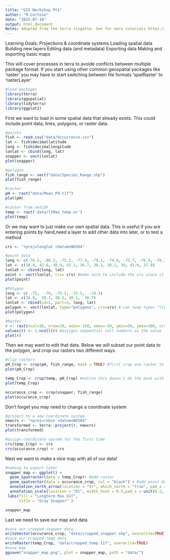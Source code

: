 ---
title: "GIS Workshop Pt1"
author: "M.Cortese"
date: "2025-07-10"
output: html_document
Notes: Adopted from the terra vingette. See for more tutorials https://rspatial.org/pkg/index.html
---

Learning Goals:
Projections & coordinate systems
Loading spatial data
Building new layers 
Editing data (and metadata)
Exporting data
Making and exporting basic maps

This will cover processes in terra to avoide conflicts between multiple package format. If you start using other common geospatial packages like 'raster' you may have to start switching between file formats 'spatRaster' to 'rasterLayer'

```{r setup}
#load packages
library(terra)
library(ggspatial)
library(tidyterra)
library(ggplot2)
```

First we want to load in some spatial data that already exists. This could include point data, lines, polygons, or raster data. 

```{r loading spatial data}
#points
fish <- read.csv("data/Occurrence.csv")
lat <- fish$decimallatitude
long <- fish$decimallongitude
lonlat <- cbind(long, lat)
snapper <- vect(lonlat)
plot(snapper)

#polygon
fish_range <- vect("data/Species_Range.shp")
plot(fish_range)

#raster
pH <- rast("data/Mean_PH.tif")
plot(pH)

#raster from netCDF
temp <- rast('data/ltMax_temp.nc')
plot(temp)

```

Or we may want to just make our own spatial data. This is useful if you are entering points by hand,need a layer to add other data into later, or to test a method

```{r Building new data}
crs <- "+proj=longlat +datum=WGS84"

#point data
long <- c(-76.5, -80.2, -75.2, -77.4, -79.1, -74.0, -73.7, -76.9, -70.3, -71.6)
lat <- c(38.8, 42.6, 38.9, 42.1, 36.7, 38.1, 36.2, 39, 41.6, 37.9)
lonlat <- cbind(long, lat)
point <- vect(lonlat, crs= crs) #make sure to include the crs since it wont autogenerate one like in ArcMap
plot(point)

#Polygon
long <- c( -75,  -76, -75.5, -73.5,  -74.5)
lat <- c(38.9,  38.3, 38.2, 38.1,  38.7)
lonlat <- cbind(id=1, part=1, long, lat)
polygon <- vect(lonlat, type="polygons", crs=crs) # can swap type= "lines" for a line rahter than a polygon
plot(polygon)

#Raster
r <- rast(ncol=10, nrow=10, xmin=-150, xmax=-50, ymin=50, ymax=100, crs = crs) # this builds an empty raster to then put other data into
values(r) <- 1:ncell(r) #assigns sequential cell numbers as the value
plot(r)
```

Then we may want to edit that data. Below we will subset our point data to the polygon, and crop our rasters two different ways

```{r Editing data}
#clip rasters
pH_Crop <- crop(pH, fish_range, mask = TRUE) #first crop one raster to the polygon extent using the mask function
plot(pH_Crop)

temp_Crop <- crop(temp, pH_Crop) #notice this doesn't do the mask with exact outline, it just crops to the outer boundary
plot(temp_Crop)

occurance_crop <- crop(snapper, fish_range)
plot(occurance_crop)

```

Don't forget you may need to change a coordinate system
```{r changing coordinate systems}
#project to a new coordinate system
newcrs <- "+proj=robin +datum=WGS84"
transformed <- terra::project(r, newcrs)
plot(transformed)

#assign coordinate system for the first time
crs(temp_Crop) <- crs
crs(occurance_crop) <- crs
```

Next we want to make a nice map with all of our data!
```{r mapping}
#naming to export later
snapper_map <- ggplot() +
  geom_spatraster(data = temp_Crop)+ #add raster
  geom_spatvector(data = occurance_crop, col = "black") + #add point data
  annotation_north_arrow(location = "tr", which_north = "true", pad_x = unit(0.1, "in"), pad_y = unit(0.5, "in"), style = north_arrow_minimal) + #add north arrow
  annotation_scale(location = "bl", width_hint = 0.5,pad_x = unit(0.2, "in"), pad_y = unit(0.3, "in")) + #add scale bar
 labs(fill = "Longterm Max SST",
      title = "Gray Snapper" ) 

snapper_map

```

Last we need to save our map and data

```{r saving data}
#save our cropped snapper data
writeVector(occurance_crop, "data/cropped_snapper.shp", overwrite=TRUE)
#save our cropped temp data
writeRaster(temp_Crop, "data/cropped_temp.tif", overwrite=TRUE)
#save map
ggsave("snapper_map.png", plot = snapper_map, path = "data/")

```

